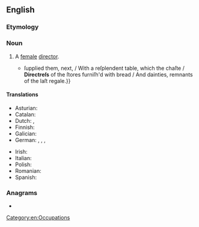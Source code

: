 ==English==

===Etymology===
{{suffix|en|director|ess}}

===Noun===
{{en-noun}}

# A [[female#Adjective|female]] [[director]].
#: {{synonyms|en|directrix}}
#* {{RQ:Cowper Homer|volume=II|book=I|lines=172 and 174–177|page=9|passage=And now a maiden {{...}} ſupplied them, next, / With a reſplendent table, which the chaſte / '''Directreſs''' of the ſtores furniſh'd with bread / And dainties, remnants of the laſt regale.}}

====Translations====
{{trans-top|female director}}
* Asturian: {{t|ast|direutora|f}}
* Catalan: {{t+|ca|directora|f}}
* Dutch: {{t+|nl|regisseuse|f}}, {{t+|nl|directrice|f}}
* Finnish: {{t+|fi|johtajatar}}
* Galician: {{t|gl|directora|f}}
* German: {{t+|de|Direktorin|f}}, {{t+|de|Leiterin|f}}, {{t+|de|Regisseurin|f}}, {{t+|de|Vorsteherin|f}}
{{trans-mid}}
* Irish: {{t|ga|banstiúrthóir|m}}
* Italian: {{t+|it|direttrice|f}}
* Polish: {{t+|pl|reżyserka|f}}
* Romanian: {{t+|ro|directoare|f}}
* Spanish: {{t+|es|directora|f}}
{{trans-bottom}}

===Anagrams===
* {{anagrams|en|a=cdeeirrsst|creditress}}

[[Category:en:Occupations]]
{{C|en|Leaders}}